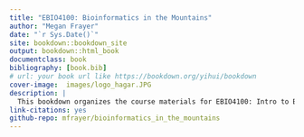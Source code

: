 ```yaml
--- 
title: "EBIO4100: Bioinformatics in the Mountains"
author: "Megan Frayer"
date: "`r Sys.Date()`"
site: bookdown::bookdown_site
output: bookdown::html_book
documentclass: book
bibliography: [book.bib]
# url: your book url like https://bookdown.org/yihui/bookdown
cover-image:  images/logo_hagar.JPG
description: |
  This bookdown organizes the course materials for EBIO4100: Intro to Bioinformatics, taught Summer 2025. 
link-citations: yes
github-repo: mfrayer/bioinformatics_in_the_mountains
---
```






